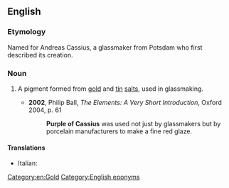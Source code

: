 ==English==

===Etymology===
Named for Andreas Cassius, a glassmaker from Potsdam who first described its creation.

===Noun===
{{wikipedia}}
{{en-noun|-|head=[[purple]] [[of]] [[w:Andreas Cassius|Cassius]]}}

# {{lb|en|historical}} A pigment formed from [[gold]] and [[tin]] [[salt]]s, used in glassmaking. [[Category:en:Gold]]
#* '''2002''', Philip Ball, ''The Elements: A Very Short Introduction'', Oxford 2004, p. 61
#*: '''Purple of Cassius''' was used not just by glassmakers but by porcelain manufacturers to make a fine red glaze.

====Translations====
{{trans-top|pigment}}
* Italian: {{t|it|cassio}}
{{trans-mid}}
{{trans-bottom}}

[[Category:English eponyms]]